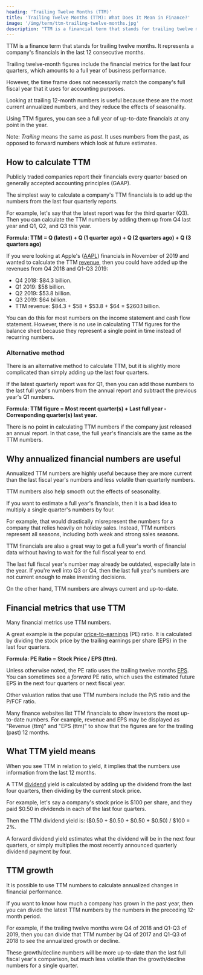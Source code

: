 ```yaml
---
heading: 'Trailing Twelve Months (TTM)'
title: 'Trailing Twelve Months (TTM): What Does It Mean in Finance?'
image: '/img/term/ttm-trailing-twelve-months.jpg'
description: "TTM is a financial term that stands for trailing twelve months. It represents a company's financial numbers in the past 12 consecutive months."
---
```


TTM is a finance term that stands for trailing twelve months. It represents a company's financials in the last 12 consecutive months.

Trailing twelve-month figures include the financial metrics for the last four quarters, which amounts to a full year of business performance.

However, the time frame does not necessarily match the company's full fiscal year that it uses for accounting purposes.

Looking at trailing 12-month numbers is useful because these are the most current annualized numbers, and they reduce the effects of seasonality.

Using TTM figures, you can see a full year of up-to-date financials at any point in the year.

Note: _Trailing_ means the same as _past_. It uses numbers from the past, as opposed to forward numbers which look at future estimates.

<Text1Ad key="/stock-market-hours/" mobileOnly={true} />

## How to calculate TTM

Publicly traded companies report their financials every quarter based on generally accepted accounting principles (GAAP).

The simplest way to calculate a company's TTM financials is to add up the numbers from the last four quarterly reports.

For example, let's say that the latest report was for the third quarter (Q3). Then you can calculate the TTM numbers by adding them up from Q4 last year and Q1, Q2, and Q3 this year.

**Formula: TTM = Q (latest) + Q (1 quarter ago) + Q (2 quarters ago) + Q (3 quarters ago)**

If you were looking at Apple's ([AAPL](/stocks/aapl/)) financials in November of 2019 and wanted to calculate the TTM [revenue](/term/revenue/), then you could have added up the revenues from Q4 2018 and Q1-Q3 2019:

-  Q4 2018: $84.3 billion.
-  Q1 2019: $58 billion.
-  Q2 2019: $53.8 billion.
-  Q3 2019: $64 billion.
-  TTM revenue: $84.3 + $58 + $53.8 + $64 = $260.1 billion.

You can do this for most numbers on the income statement and cash flow statement. However, there is no use in calculating TTM figures for the balance sheet because they represent a single point in time instead of recurring numbers.

<Text2Ad key="/stock-market-hours/" />

### Alternative method

There is an alternative method to calculate TTM, but it is slightly more complicated than simply adding up the last four quarters.

If the latest quarterly report was for Q1, then you can add those numbers to the last full year's numbers from the annual report and subtract the previous year's Q1 numbers.

**Formula: TTM figure = Most recent quarter(s) + Last full year - Corresponding quarter(s) last year.**

There is no point in calculating TTM numbers if the company just released an annual report. In that case, the full year's financials are the same as the TTM numbers.

## Why annualized financial numbers are useful

Annualized TTM numbers are highly useful because they are more current than the last fiscal year's numbers and less volatile than quarterly numbers.

TTM numbers also help smooth out the effects of seasonality.

If you want to estimate a full year's financials, then it is a bad idea to multiply a single quarter's numbers by four.

For example, that would drastically misrepresent the numbers for a company that relies heavily on holiday sales. Instead, TTM numbers represent all seasons, including both weak and strong sales seasons.

TTM financials are also a great way to get a full year's worth of financial data without having to wait for the full fiscal year to end.

The last full fiscal year's number may already be outdated, especially late in the year. If you're well into Q3 or Q4, then the last full year's numbers are not current enough to make investing decisions.

On the other hand, TTM numbers are always current and up-to-date.

## Financial metrics that use TTM

Many financial metrics use TTM numbers.

A great example is the popular [price-to-earnings](/term/pe-ratio/) (PE) ratio. It is calculated by dividing the stock price by the trailing earnings per share (EPS) in the last four quarters.

**Formula: PE Ratio = Stock Price / EPS (ttm).**

Unless otherwise noted, the PE ratio uses the trailing twelve months [EPS](/term/eps-earnings-per-share/). You can sometimes see a _forward_ PE ratio, which uses the estimated future EPS in the next four quarters or next fiscal year.

Other valuation ratios that use TTM numbers include the P/S ratio and the P/FCF ratio.

Many finance websites list TTM financials to show investors the most up-to-date numbers. For example, revenue and EPS may be displayed as "Revenue (ttm)" and "EPS (ttm)" to show that the figures are for the trailing (past) 12 months.

## What TTM yield means

When you see TTM in relation to yield, it implies that the numbers use information from the last 12 months.

A TTM [dividend](/how-often-are-dividends-paid/) yield is calculated by adding up the dividend from the last four quarters, then dividing by the current stock price.

For example, let's say a company's stock price is $100 per share, and they paid $0.50 in dividends in each of the last four quarters.

Then the TTM dividend yield is: ($0.50 + $0.50 + $0.50 + $0.50) / $100 = 2%.

A forward dividend yield estimates what the dividend will be in the next four quarters, or simply multiplies the most recently announced quarterly dividend payment by four.

<Text3Ad key="/stock-market-hours/" />

## TTM growth

It is possible to use TTM numbers to calculate annualized changes in financial performance.

If you want to know how much a company has grown in the past year, then you can divide the latest TTM numbers by the numbers in the preceding 12-month period.

For example, if the trailing twelve months were Q4 of 2018 and Q1-Q3 of 2019, then you can divide that TTM number by Q4 of 2017 and Q1-Q3 of 2018 to see the annualized growth or decline.

These growth/decline numbers will be more up-to-date than the last full fiscal year's comparison, but much less volatile than the growth/decline numbers for a single quarter.
